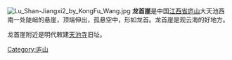 {{Unreferenced |time=2009-08-26T06:33:11+00:00 }}
[[File:Lu_Shan-Jiangxi2_by_KongFu_Wang.jpg|thumb]]
'''龙首崖'''是中国[[江西省|江西省]][[庐山|庐山]]大天池西南一处陡峭的悬崖，顶端伸出，孤悬空中，形如龙首。龙首崖是观云海的好地方。 

龙首崖附近是明代敕建[[天池寺|天池寺]]旧址。　

{{江西小作品}}
[[Category:庐山|Category:庐山]]